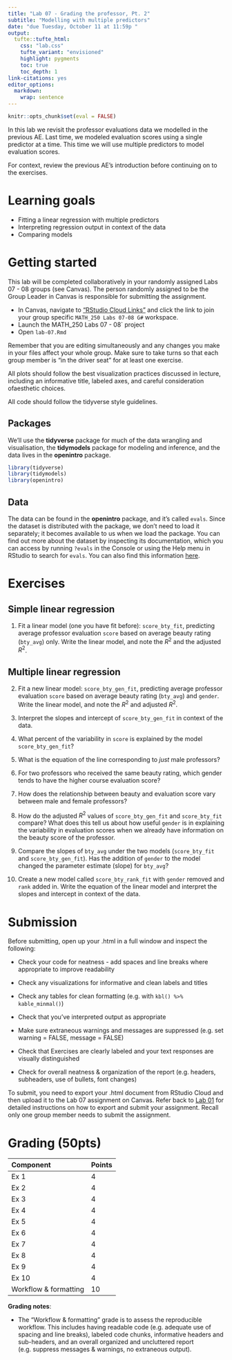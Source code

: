 ```yaml
---
title: "Lab 07 - Grading the professor, Pt. 2"
subtitle: "Modelling with multiple predictors"
date: "due Tuesday, October 11 at 11:59p "
output: 
  tufte::tufte_html:
    css: "lab.css"
    tufte_variant: "envisioned"
    highlight: pygments
    toc: true
    toc_depth: 1
link-citations: yes
editor_options: 
  markdown: 
    wrap: sentence
---
```


```r
knitr::opts_chunk$set(eval = FALSE)
```

In this lab we revisit the professor evaluations data we modelled in the previous AE.
Last time, we modeled evaluation scores using a single predictor at a time.
This time we will use multiple predictors to model evaluation scores.

For context, review the previous AE's introduction before continuing on to the exercises.

# Learning goals

-   Fitting a linear regression with multiple predictors
-   Interpreting regression output in context of the data
-   Comparing models

# Getting started

This lab will be completed collaboratively in your randomly assigned Labs 07 - 08 groups (see Canvas). The person randomly assigned to be the Group Leader in Canvas is responsible for submitting the assignment. 

+ In Canvas, navigate to ["RStudio Cloud Links"](https://canvas.apu.edu/courses/42480/pages/rstudio-cloud-links) and click the link to join your group specific `MATH_250 Labs 07-08 G#` workspace. 
+ Launch the MATH_250 Labs 07 - 08` project
+ Open `lab-07.Rmd`

Remember that you are editing simultaneously and any changes you make in your files affect your whole group. Make sure to take turns so that each group member is "in the driver seat" for at least one exercise.

All plots should follow the best visualization practices discussed in lecture, including an informative title, labeled axes, and careful consideration ofaesthetic choices.

All code should follow the tidyverse style guidelines.

## Packages

We'll use the **tidyverse** package for much of the data wrangling and visualisation, the **tidymodels** package for modeling and inference, and the data lives in the **openintro** package.

```r
library(tidyverse) 
library(tidymodels)
library(openintro)
```

## Data

The data can be found in the **openintro** package, and it's called `evals`.
Since the dataset is distributed with the package, we don't need to load it separately; it becomes available to us when we load the package.
You can find out more about the dataset by inspecting its documentation, which you can access by running `?evals` in the Console or using the Help menu in RStudio to search for `evals`.
You can also find this information [here](https://www.openintro.org/data/index.php?data=evals).

# Exercises

## Simple linear regression

1.  Fit a linear model (one you have fit before): `score_bty_fit`, predicting average professor evaluation `score` based on average beauty rating (`bty_avg`) only. Write the linear model, and note the $R^2$ and the adjusted $R^2$.

## Multiple linear regression

2.  Fit a new linear model: `score_bty_gen_fit`, predicting average professor evaluation `score` based on average beauty rating (`bty_avg`) and `gender`.
    Write the linear model, and note the $R^2$ and adjusted $R^2$.

3.  Interpret the slopes and intercept of `score_bty_gen_fit` in context of the data.

4.  What percent of the variability in `score` is explained by the model `score_bty_gen_fit`?

5.  What is the equation of the line corresponding to *just* male professors?

6.  For two professors who received the same beauty rating, which gender tends to have the higher course evaluation score?

7.  How does the relationship between beauty and evaluation score vary between male and female professors?

8.  How do the adjusted $R^2$ values of `score_bty_gen_fit` and `score_bty_fit` compare?
    What does this tell us about how useful `gender` is in explaining the variability in evaluation scores when we already have information on the beauty score of the professor.

9. Compare the slopes of `bty_avg` under the two models (`score_bty_fit` and `score_bty_gen_fit`).
    Has the addition of `gender` to the model changed the parameter estimate (slope) for `bty_avg`?

10. Create a new model called `score_bty_rank_fit` with `gender` removed and `rank` added in.
    Write the equation of the linear model and interpret the slopes and intercept in context of the data.

# Submission

Before submitting, open up your .html in a full window and inspect the following:

+ Check your code for neatness - add spaces and line breaks where appropriate to improve readability

+ Check any visualizations for informative and clean labels and titles

+ Check any tables for clean formatting (e.g. with `kbl() %>% kable_minmal()`)

+ Check that you've interpreted output as appropriate

+ Make sure extraneous warnings and messages are suppressed (e.g. set warning = FALSE, message = FALSE)

+ Check that Exercises are clearly labeled and your text responses are visually distinguished

+ Check for overall neatness & organization of the report (e.g. headers, subheaders, use of bullets, font changes)

To submit, you need to export your .html document from RStudio Cloud and then upload it to the Lab 07 assignment on Canvas. Refer back to [Lab 01](https://kgfitzgerald.github.io/APU_MATH_250/labs/lab-01-hello-r.html) for detailed instructions on how to export and submit your assignment. Recall only one group member needs to submit the assignment.

# Grading (50pts)

| Component | Points |
|:----------|:-------|
| Ex 1      | 4      |
| Ex 2      | 4    |
| Ex 3      | 4   |
| Ex 4      | 4   |
| Ex 5      | 4      |
| Ex 6      | 4    |
| Ex 7      | 4   |
| Ex 8      | 4   |
| Ex 9      | 4   |
| Ex 10  | 4 |
| Workflow & formatting   | 10      |

**Grading notes**:

-   The "Workflow & formatting" grade is to assess the reproducible workflow. This includes having readable code (e.g. adequate use of spacing and line breaks), labeled code chunks, informative headers and sub-headers, and an overall organized and uncluttered report (e.g. suppress messages & warnings, no extraneous output).
